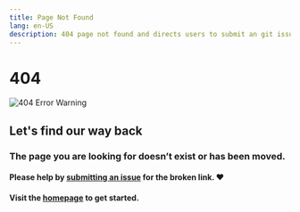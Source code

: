 ```yaml
---
title: Page Not Found
lang: en-US
description: 404 page not found and directs users to submit an git issue.
---
```


# 404

![404 Error Warning](/img/icons/404-page.svg)
## Let's find our way back
### The page you are looking for doesn’t exist or has been moved.
#### Please help by [submitting an issue](https://github.com/ethereum-optimism/docs/issues/new/choose) for the broken link. ❤️
#### Visit the [homepage](index) to get started.

